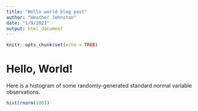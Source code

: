 ```yaml
---
title: "Hello world blog post"
author: "Heather Johnston"
date: "1/9/2021"
output: html_document
---
```


```r
knitr::opts_chunk$set(echo = TRUE)
```

# Hello, World!

Here is a histogram of some randomly-generated standard normal variable observations.
```r
hist(rnorm(100))
```